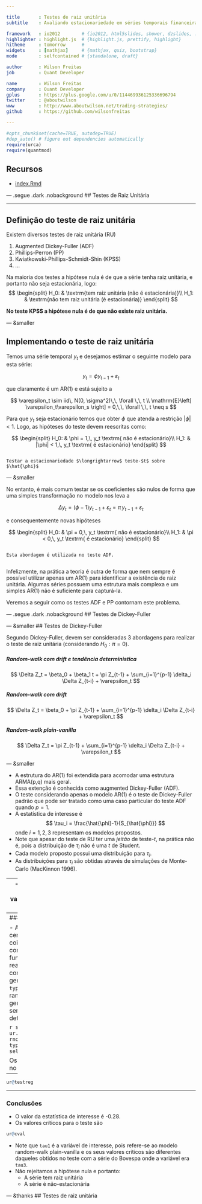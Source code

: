 ```yaml
---

title       : Testes de raiz unitária  
subtitle    : Avaliando estacionariedade em séries temporais financeiras  

framework   : io2012        # {io2012, html5slides, shower, dzslides, ...}  
highlighter : highlight.js  # {highlight.js, prettify, highlight}  
hitheme     : tomorrow      #   
widgets     : [mathjax]     # {mathjax, quiz, bootstrap}  
mode        : selfcontained # {standalone, draft}  

author      : Wilson Freitas  
job         : Quant Developer  

name		: Wilson Freitas  
company		: Quant Developer  
gplus		: https://plus.google.com/u/0/114469936125336696794
twitter		: @aboutwilson
www			: http://www.aboutwilson.net/trading-strategies/
github		: https://github.com/wilsonfreitas

---
```

```r
#opts_chunk$set(cache=TRUE, autodep=TRUE)
#dep_auto() # figure out dependencies automatically
require(urca)
require(quantmod)
```
## Recursos

- [index.Rmd](index.Rmd)


--- .segue .dark .nobackground
## Testes de Raiz Unitária

---

## Definição do teste de raiz unitária

Existem diversos testes de raiz unitária (RU)

1. Augmented Dickey-Fuller (ADF)
1. Phillips-Perron (PP)
1. Kwiatkowski-Phillips-Schmidt-Shin (KPSS)
1. ...

Na maioria dos testes a hipótese nula é de que a série tenha raiz unitária, e portanto não seja estacionária, logo:
$$
\begin{split}
H_0: & \textrm{tem raiz unitária (não é estacionária)}\\
H_1: & \textrm{não tem raiz unitária (é estacionária)}
\end{split}
$$

**No teste KPSS a hipótese nula é de que não existe raiz unitária.**

--- &smaller

## Implementando o teste de raiz unitária

Temos uma série temporal $y_t$ e desejamos estimar o seguinte modelo para esta série:

$$
y_t = \phi y_{t-1} + \varepsilon_t
$$

que claramente é um AR(1) e está sujeito a 

$$
\varepsilon_t \sim iid\, N(0, \sigma^2)\,\, \forall \,\, t \\
\mathrm{E}\left[ \varepsilon_t\varepsilon_s \right] = 0,\,\, \forall \,\, t \neq s
$$

Para que $y_t$ seja estacionário temos que obter $\phi$ que atenda a restrição $|\phi| < 1$.
Logo, as hipóteses do teste devem reescritas como:

$$
\begin{split}
H_0: & \phi = 1,\, y_t \textrm{ não é estacionário}\\
H_1: & |\phi| < 1,\, y_t \textrm{ é estacionário}
\end{split}
$$

<div class="centered red3" style="margin-top: 2em;">
	Testar a estacionariedade $\longrightarrow$ teste-$t$ sobre $\hat{\phi}$
</div>

--- &smaller

No entanto, é mais comum testar se os coeficientes são nulos de forma que uma simples transformação no modelo nos leva a

$$
\Delta y_t = (\phi - 1) y_{t-1} + \varepsilon_t = \pi\, y_{t-1} + \varepsilon_t
$$

e consequentemente novas hipóteses

$$
\begin{split}
H_0: & \pi = 0,\, y_t \textrm{ não é estacionário}\\
H_1: & \pi < 0,\, y_t \textrm{ é estacionário}
\end{split}
$$

<div class="red3 centered"  style="margin-top: 2em; margin-bottom: 2em;">
	Esta abordagem é utilizada no teste ADF.
</div>

Infelizmente, na prática a teoria é outra de forma que nem sempre é possível utilizar apenas um AR(1) para identificar a existência de raiz unitária.
Algumas séries possuem uma estrutura mais complexa e um simples AR(1) não é suficiente para capturá-la.

Veremos a seguir como os testes ADF e PP contornam este problema.

--- .segue .dark .nobackground
## Testes de Dickey-Fuller

--- &smaller
## Testes de Dickey-Fuller

Segundo Dickey-Fuller, devem ser consideradas 3 abordagens para realizar o teste de raiz unitária (considerando $H_0: \pi = 0$).

##### Random-walk com drift e tendência deterministica
$$
\Delta Z_t = \beta_0 + \beta_1 t + \pi Z_{t-1} + \sum_{i=1}^{p-1} \delta_i \Delta Z_{t-i} + \varepsilon_t
$$

##### Random-walk com drift
$$
\Delta Z_t = \beta_0 + \pi Z_{t-1} + \sum_{i=1}^{p-1} \delta_i \Delta Z_{t-i} + \varepsilon_t
$$

##### Random-walk plain-vanilla
$$
\Delta Z_t = \pi Z_{t-1} + \sum_{i=1}^{p-1} \delta_i \Delta Z_{t-i} + \varepsilon_t
$$

--- &smaller

- A estrutura do AR(1) foi extendida para acomodar uma estrutura ARMA(p,q) mais geral.
- Essa extenção é conhecida como augmented Dickey-Fuller (ADF).
- O teste considerando apenas o modelo AR(1) é o teste de Dickey-Fuller padrão que pode ser tratado como uma caso particular do teste ADF quando $p=1$.
- A estatística de interesse é
$$
\tau_i = \frac{\hat{\phi}-1}{S_{\hat{\phi}}}
$$
onde $i=1,2,3$ representam os modelos propostos.
- Note que apesar do teste de RU ter uma *jeitão* de teste-$t$, na prática não é, pois a distribuição de $\tau_i$ não é uma $t$ de Student.
- Cada modelo proposto possui uma distribuição para $\tau_i$.
- As distribuições para $\tau_i$ são obtidas através de simulações de Monte-Carlo (MacKinnon 1996).

---
- O gráfico abaixo apresenta os p-valores da estatística $\tau_i$.

```r
nc.t <- unitrootTable(trend="nc", statistic="t")
c.t <- unitrootTable(trend="c", statistic="t")
ct.t <- unitrootTable(trend="ct", statistic="t")
y <- colnames(nc.t)
plot(nc.t[5,], y, col="black", type="b", xlim=c(min(ct.t[5,]), max(nc.t[5,])), main="", xlab=expression(tau), ylab="PDF", pch=16, cex=2)
points(c.t[5,], y, type="b", col="red", pch=16, cex=2)
points(ct.t[5,], y, type="b", col="blue", pch=16, cex=2)
legend(x="bottomright", legend=c("trend (1)", "drift (2)", "random-walk (3)"), pch=16, cex=1, col=c("blue", "red", "black"), bty="n")
```
<p style="text-align:center;">
	<img src="figure/mackinnon.png">
</p>

--- .segue .dark .nobackground
## Teste ADF no R

--- &smaller
O teste ADF no R está na função `ur.df` do pacote [`urca`](http://cran.r-project.org/web/packages/urca/) implementado por [Bernhard Pfaff](http://www.pfaffikus.de/) autor do livro [Analysis of Integrated and Cointegrated Time Series with R (Use R!)](http://www.amazon.com/Analysis-Integrated-Cointegrated-Time-Series/dp/0387759662/ref=sr_1_1?ie=UTF8&qid=1354657433&sr=8-1&keywords=Bernhard+Pfaff).

```r
args(ur.df)
```
- `type` recebe o modelo a ser considerado na realização do teste. `none` define o modelo random-walk plain-vanilla e os demais parâmetros são auto-explicativos.
- `selectlags` define qual o critério será utilizado para a seleção do modelo estimado. `Fixed` é o padrão de forma que o modelo é estimado com os `lags` fornecidos e não há seleção de modelo.
- `lags` define a quantidade de lags a ser utilizada na estimação da parte ARMA(p,q) do modelo. Este parâmetro deve ser utilizado em conjunto com o parâmetro `selectlags`. Se `selectlags` for `AIC` ou `BIC` o valor de `lags` é a quantidade máxima de parâmetros que um modelo poderá possuir. Logo, na dúvida chute um número razoável para `lags` e reze, porque a partir daqui já virou uma questão de fé.

--- &smaller
```r
getSymbols("^BVSP")
BVSP.price <- log(BVSP["2011", "BVSP.Adjusted"])
```

Vamos aplicar o teste ADF a série diária do log do BOVESPA para o ano de 2011.
Note que a série claramente apresenta uma tendência de queda, e isto para mim são bons indícios de que o modelo com tendência deterministica seja adequado para realizar o teste de RU.

```r
plot(BVSP.price)
```

<p style="text-align:center;">
	<img src="figure/BVSP.png">
</p>

--- &smaller

Começemos com `type="trend"`, `lags=4` e `selectlags="BIC"` e soca a bota.

```r
library(urca)
ur <- ur.df(y=BVSP.price, lags=4, type="trend", selectlags="BIC")
ur@testreg
```

--- &smaller
### Conclusões

- O modelo selecionado foi `lm(formula = z.diff ~ z.lag.1 + 1 + tt + z.diff.lag)` com `lags=1`, mesmo fornecendo `lags=4`
- O coeficiente da tendência `tt` é negativo mantendo a coerência com o gráfico.
- O coeficiente `z.lag.1`, parâmetro de interesse para o teste de raiz unitária e para avaliar a sua insignificância precisamos da tabela de valores críticos que fica na variável `ur@cval` do teste.
```r
ur@cval
```
- `tau3` é a estatística referente ao coeficiente `z.lag.1` e estes são os dados que interessam, a informação de significância da tabela `Coefficients` refere-se ao teste-$t$.
Na mesma tabela temos que o valor da estatistíca para `z.lag.1` é -2.32 e avaliando os níveis críticos de `tau3` concluímos que não é possível rejeitar a hipótese nula para `z.lag.1` e, portanto, a série tem raiz unitária e é não-estacionária.

--- &vcenter
### Ahhh ... os resíduos
É importante, obviamente, dar uma olhada nos resíduos.
A variável `ur@res` contem os resíduos e o comando `plot(ur)` gera o gráfico abaixo.

```r
plot(ur)
```

---
### Sanity-check

- Apenas para ter certeza de que as coisas funcionam como deveriam funcionar vamos realizar o teste ADF com um random-walk gerado.
- Vamos usar `type="none"`, pois o random-walk foi gerado sem drift e sem tendência deterministica.

```r
set.seed(123)
ur <- ur.df(y=cumsum(c(100, rnorm(250))), lags=4, type="none", selectlags="BIC")
```

Os resultados estão no próximo slide.

---

```r
ur@testreg
```

---
### Conclusões
- O valor da estatística de interesse é -0.28.
- Os valores críticos para o teste são
```r
ur@cval
```
- Note que `tau1` é a variável de interesse, pois refere-se ao modelo random-walk plain-vanilla e os seus valores críticos são diferentes daqueles obtidos no teste com a série do Bovespa onde a variável era `tau3`.
- Não rejeitamos a hipótese nula e portanto:
	- <span class="red3">A série tem raiz unitária</span>
	- A série é não-estacionária

--- &thanks
## Testes de raiz unitária

